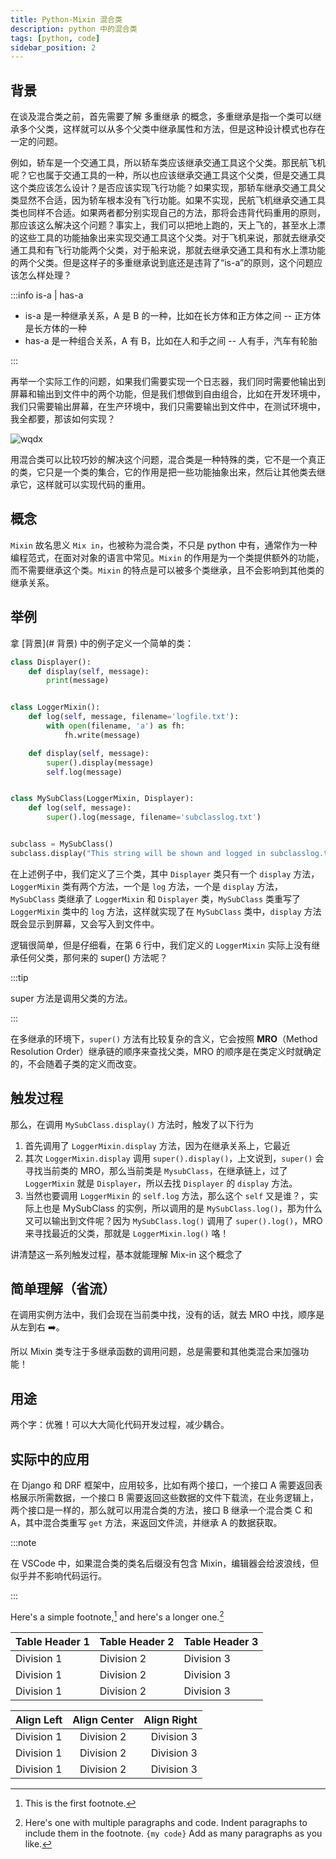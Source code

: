 ```yaml
---
title: Python-Mixin 混合类
description: python 中的混合类
tags: [python, code]
sidebar_position: 2
---
```


## 背景

在谈及混合类之前，首先需要了解 <highlight color="#25c2a0"> 多重继承 </highlight> 的概念，多重继承是指一个类可以继承多个父类，这样就可以从多个父类中继承属性和方法，但是这种设计模式也存在一定的问题。

例如，轿车是一个交通工具，所以轿车类应该继承交通工具这个父类。那民航飞机呢？它也属于交通工具的一种，所以也应该继承交通工具这个父类，但是交通工具这个类应该怎么设计？是否应该实现飞行功能？如果实现，那轿车继承交通工具父类显然不合适，因为轿车根本没有飞行功能。如果不实现，民航飞机继承交通工具类也同样不合适。如果两者都分别实现自己的方法，那将会违背代码重用的原则，那应该这么解决这个问题？事实上，我们可以把地上跑的，天上飞的，甚至水上漂的这些工具的功能抽象出来实现交通工具这个父类。对于飞机来说，那就去继承交通工具和有飞行功能两个父类，对于船来说，那就去继承交通工具和有水上漂功能的两个父类。但是这样子的多重继承说到底还是违背了“is-a”的原则，这个问题应该怎么样处理？

:::info is-a | has-a

- is-a 是一种继承关系，A 是 B 的一种，比如在长方体和正方体之间 -- 正方体是长方体的一种
- has-a 是一种组合关系，A 有 B，比如在人和手之间 -- 人有手，汽车有轮胎

:::

再举一个实际工作的问题，如果我们需要实现一个日志器，我们同时需要他输出到屏幕和输出到文件中的两个功能，但是我们想做到自由组合，比如在开发环境中，我们只需要输出屏幕，在生产环境中，我们只需要输出到文件中，在测试环境中，我全都要，那该如何实现？

![wqdx](./assets/wqdy.jpg)

用混合类可以比较巧妙的解决这个问题，混合类是一种特殊的类，它不是一个真正的类，它只是一个类的集合，它的作用是把一些功能抽象出来，然后让其他类去继承它，这样就可以实现代码的重用。

## 概念

`Mixin` 故名思义 `Mix in`，也被称为混合类，不只是 python 中有，通常作为一种编程范式，在面对对象的语言中常见。`Mixin` 的作用是为一个类提供额外的功能，而不需要继承这个类。`Mixin` 的特点是可以被多个类继承，且不会影响到其他类的继承关系。

## 举例

拿 [背景](# 背景) 中的例子定义一个简单的类：

```python showLineNumbers title="example.py" {6}
class Displayer():
    def display(self, message):
        print(message)


class LoggerMixin():
    def log(self, message, filename='logfile.txt'):
        with open(filename, 'a') as fh:
            fh.write(message)

    def display(self, message):
        super().display(message)
        self.log(message)


class MySubClass(LoggerMixin, Displayer):
    def log(self, message):
        super().log(message, filename='subclasslog.txt')


subclass = MySubClass()
subclass.display("This string will be shown and logged in subclasslog.txt")
```

在上述例子中，我们定义了三个类，其中 `Displayer` 类只有一个 `display` 方法，`LoggerMixin` 类有两个方法，一个是 `log` 方法，一个是 `display` 方法，`MySubClass` 类继承了 `LoggerMixin` 和 `Displayer` 类，`MySubClass` 类重写了 `LoggerMixin` 类中的 `log` 方法，这样就实现了在 `MySubClass` 类中，`display` 方法既会显示到屏幕，又会写入到文件中。

逻辑很简单，但是仔细看，在第 6 行中，我们定义的 `LoggerMixin` 实际上没有继承任何父类，那何来的 super() 方法呢？

:::tip

super 方法是调用父类的方法。

:::

在多继承的环境下，`super()` 方法有比较复杂的含义，它会按照 **MRO**（Method Resolution Order）继承链的顺序来查找父类，MRO 的顺序是在类定义时就确定的，不会随着子类的定义而改变。

## 触发过程

那么，在调用 `MySubClass.display()` 方法时，触发了以下行为

1. 首先调用了 `LoggerMixin.display` 方法，因为在继承关系上，它最近
2. 其次 `LoggerMixin.display` 调用 `super().display()`，上文说到，`super()` 会寻找当前类的 MRO，那么当前类是 `MysubClass`，在继承链上，过了 `LoggerMixin` 就是 `Displayer`，所以去找 `Displayer` 的 `display` 方法。
3. 当然也要调用 `LoggerMixin` 的 `self.log` 方法，那么这个 `self` 又是谁？，实际上也是 MySubClass 的实例，所以调用的是 `MySubClass.log()`，那为什么又可以输出到文件呢？因为 `MySubClass.log()` 调用了 `super().log()`，MRO 来寻找最近的父类，那就是 `LoggerMixin.log()` 咯！

讲清楚这一系列触发过程，基本就能理解 Mix-in 这个概念了

## 简单理解（省流）

在调用实例方法中，我们会现在当前类中找，没有的话，就去 MRO 中找，顺序是从左到右 ➡️。

所以 Mixin 类专注于多继承函数的调用问题，总是需要和其他类混合来加强功能！

## 用途

两个字：优雅！可以大大简化代码开发过程，减少耦合。

## 实际中的应用

在 Django 和 DRF 框架中，应用较多，比如有两个接口，一个接口 A 需要返回表格展示所需数据，一个接口 B 需要返回这些数据的文件下载流，在业务逻辑上，两个接口是一样的，那么就可以用混合类的方法，接口 B 继承一个混合类 C 和 A，其中混合类重写 `get` 方法，来返回文件流，并继承 A 的数据获取。

:::note

在 VSCode 中，如果混合类的类名后缀没有包含 Mixin，编辑器会给波浪线，但似乎并不影响代码运行。

:::

Here's a simple footnote,[^1] and here's a longer one.[^bignote]

[^1]: This is the first footnote.
[^bignote]:
    Here's one with multiple paragraphs and code.
    Indent paragraphs to include them in the footnote.
    `{my code}`
    Add as many paragraphs as you like.

| Table Header 1 | Table Header 2 | Table Header 3 |
| -------------- | -------------- | -------------- |
| Division 1     | Division 2     | Division 3     |
| Division 1     | Division 2     | Division 3     |
| Division 1     | Division 2     | Division 3     |

| Align Left | Align Center | Align Right |
| :--------- | :----------: | ----------: |
| Division 1 |  Division 2  |  Division 3 |
| Division 1 |  Division 2  |  Division 3 |
| Division 1 |  Division 2  |  Division 3 |
